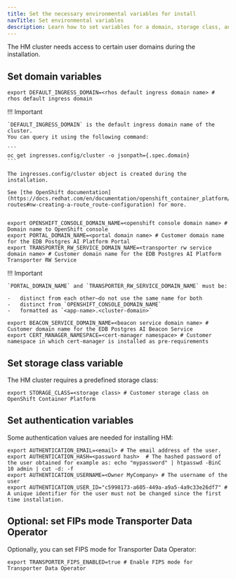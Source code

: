 ```yaml
---
title: Set the necessary environmental variables for install
navTitle: Set environmental variables
description: Learn how to set variables for a domain, storage class, and authentication, when creating a Red Hat OpenShift cluster for PG AI Hybrid Manager.
---
```


The HM cluster needs access to certain user domains during the installation.

## Set domain variables

```
export DEFAULT_INGRESS_DOMAIN=<rhos default ingress domain name> # rhos default ingress domain
```

!!! Important

    `DEFAULT_INGRESS_DOMAIN` is the default ingress domain name of the cluster.
    You can query it using the following command:

    ```
    oc get ingresses.config/cluster -o jsonpath={.spec.domain}
    ```

    The ingresses.config/cluster object is created during the installation.

    See [the OpenShift documentation](https://docs.redhat.com/en/documentation/openshift_container_platform/4.17/html/networking/configuring-routes#nw-creating-a-route_route-configuration) for more.

```

export OPENSHIFT_CONSOLE_DOMAIN_NAME=<openshift console domain name> # Domain name to OpenShift console
export PORTAL_DOMAIN_NAME=<portal domain name> # Customer domain name for the EDB Postgres AI Platform Portal
export TRANSPORTER_RW_SERVICE_DOMAIN_NAME=<transporter rw service domain name> # Customer domain name for the EDB Postgres AI Platform Transporter RW Service
```

!!! Important

    `PORTAL_DOMAIN_NAME` and `TRANSPORTER_RW_SERVICE_DOMAIN_NAME` must be:

    -   distinct from each other—do not use the same name for both
    -   distinct from `OPENSHIFT_CONSOLE_DOMAIN_NAME`
    -   formatted as `<app-name>.<cluster-domain>`

```
export BEACON_SERVICE_DOMAIN_NAME=<beacon service domain name> # Customer domain name for the EDB Postgres AI Beacon Service
export CERT_MANAGER_NAMESPACE=<cert-manager namespace> # Customer namespace in which cert-manager is installed as pre-requirements
```

## Set storage class variable

The HM cluster requires a predefined storage class:

```
export STORAGE_CLASS=<storage class> # Customer storage class on OpenShift Container Platform
```

## Set authentication variables

Some authentication values are needed for installing HM:

```
export AUTHENTICATION_EMAIL=<email> # The email address of the user.
export AUTHENTICATION_HASH=<password hash>  # The hashed password of the user obtained for example as: echo "mypassword" | htpasswd -BinC 10 admin | cut -d: -f
export AUTHENTICATION_USERNAME=<Owner MyCompany> # The username of the user
export AUTHENTICATION_USER_ID="c5998173-a605-449a-a9a5-4a9c33e26df7" # A unique identifier for the user must not be changed since the first time installation.
```

## Optional: set FIPs mode Transporter Data Operator

Optionally, you can set FIPS mode for Transporter Data Operator:

```
export TRANSPORTER_FIPS_ENABLED=true # Enable FIPS mode for Transporter Data Operator
```

